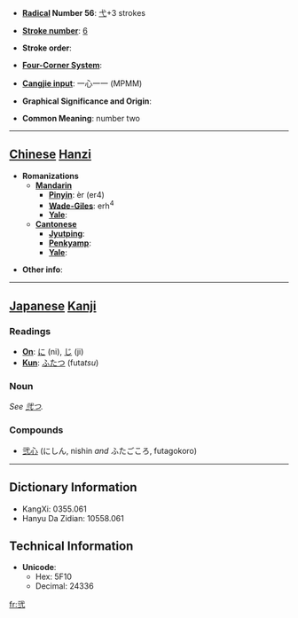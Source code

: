 * '''[[Wiktionary:Chinese radical index| Radical]] Number 56''': [[Wiktionary:Chinese radical index 弋|弋]]+3 strokes

* '''[[Wiktionary:Chinese total strokes index|Stroke number]]''': [[Wiktionary:Chinese total strokes index 6|6]]

* '''Stroke order''': 

* '''[[Wiktionary:Chinese four corner index|Four-Corner System]]''': 

* '''[[Wiktionary:Chinese Cangjie index|Cangjie input]]''': 一心一一 (MPMM)

* '''Graphical Significance and Origin''': 

* '''Common Meaning''': number two

----

== [[Chinese]] [[Hanzi]] ==

* '''Romanizations'''
** '''[[Mandarin]]'''
*** '''[[Pinyin]]''': èr (er4)
*** '''[[Wade-Giles]]''': erh<sup>4</sup>
*** '''[[Yale]]''': 
** '''[[Cantonese]]'''
*** '''[[Jyutping]]''':
*** '''[[Penkyamp]]''': 
*** '''[[Yale]]''': 

* '''Other info''': 

----

== [[Japanese]] [[Kanji]] ==

===Readings===
* '''[[On]]''': [[に]] (ni), [[じ]] (ji)
* '''[[Kun]]''': [[ふたつ]] (futa''tsu'')

===Noun===
''See [[弐つ]].''
===Compounds===
*[[弐心]] (にしん, nishin ''and'' ふたごころ, futagokoro)
----

== Dictionary Information ==

* KangXi: 0355.061
* Hanyu Da Zidian: 10558.061

== Technical Information ==

* '''Unicode''':
** Hex: 5F10
** Decimal: 24336

[[fr:弐]]